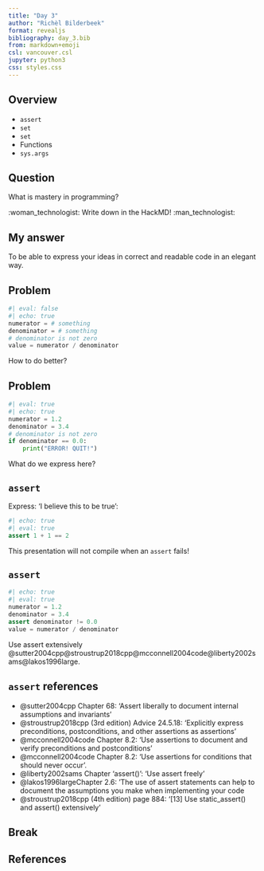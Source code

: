 ```yaml
---
title: "Day 3"
author: "Richèl Bilderbeek"
format: revealjs
bibliography: day_3.bib
from: markdown+emoji
csl: vancouver.csl
jupyter: python3
css: styles.css
---
```


## Overview

 * `assert`
 * `set`
 * `set`
 * Functions
 * `sys.args`

## Question

What is mastery in programming?

:woman_technologist: Write down in the HackMD! :man_technologist:

## My answer

To be able to express your ideas in correct and readable code
in an elegant way.

## Problem

```python
#| eval: false
#| echo: true
numerator = # something
denominator = # something
# denominator is not zero
value = numerator / denominator
```

How to do better?

## Problem

```python
#| eval: true
#| echo: true
numerator = 1.2
denominator = 3.4
# denominator is not zero
if denominator == 0.0:
    print("ERROR! QUIT!")
```

What do we express here?

## `assert`

Express: 'I believe this to be true':

```python
#| echo: true
#| eval: true
assert 1 + 1 == 2
```

This presentation will not compile when an `assert` fails!

## `assert`

```python
#| echo: true
#| eval: true
numerator = 1.2
denominator = 3.4
assert denominator != 0.0
value = numerator / denominator
```

Use assert extensively @sutter2004cpp@stroustrup2018cpp@mcconnell2004code@liberty2002sams@lakos1996large.

## `assert` references

 * @sutter2004cpp Chapter 68: 'Assert liberally to document internal assumptions and invariants'
 * @stroustrup2018cpp (3rd edition) Advice 24.5.18: 'Explicitly express preconditions, postconditions, and other assertions as assertions'
 * @mcconnell2004code Chapter 8.2: 'Use assertions to document and verify preconditions and postconditions'
 * @mcconnell2004code Chapter 8.2: 'Use assertions for conditions that should never occur'.
 * @liberty2002sams Chapter 'assert()': 'Use assert freely'
 * @lakos1996largeChapter 2.6: 'The use of assert statements can help to document the assumptions you make when implementing your code
 * @stroustrup2018cpp (4th edition)  page 884: '[13] Use static_assert() and assert() extensively'

## Break

## References
